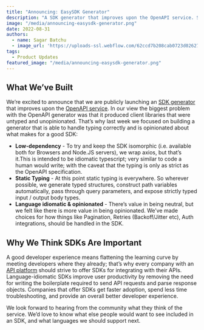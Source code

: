 ```yaml
---
title: "Announcing: EasySDK Generator"
description: "A SDK generator that improves upon the OpenAPI service. Speakeasy is able to handle typing correctly & is opinionated about what makes for a good SDK."
image: "/media/announcing-easysdk-generator.png"
date: 2022-08-31
authors:
  - name: Sagar Batchu
  - image_url: 'https://uploads-ssl.webflow.com/62ccd7b208cab0723d026273/62cdf303b28bf9598d7a6b63_sagar_headshot-p-500.jpeg'
tags:
  - Product Updates
featured_image: "/media/announcing-easysdk-generator.png"
---
```


## What We’ve Built

We’re excited to announce that we are publicly launching an [SDK generator](#) that improves upon the [OpenAPI service](https://github.com/OpenAPITools/openapi-generator). In our view the biggest problem with the OpenAPI generator was that it produced client libraries that were untyped and unopinionated. That’s why last week we focused on building a generator that is able to handle typing correctly and is opinionated about what makes for a good SDK:

- **Low-dependency** - To try and keep the SDK isomorphic (i.e. available both for Browsers and Node.JS servers), we wrap axios, but that’s it.This is intended to be idiomatic typescript; very similar to code a human would write; with the caveat that the typing is only as strict as the OpenAPI specification.
- **Static Typing** - At this point static typing is everywhere. So wherever possible, we generate typed structures, construct path variables automatically, pass through query parameters, and expose strictly typed input / output body types.
- **Language idiomatic & opinionated** - There’s value in being neutral, but we felt like there is more value in being opinionated. We’ve made choices for how things like Pagination, Retries (Backoff/Jitter etc), Auth integrations, should be handled in the SDK.

## Why We Think SDKs Are Important

A good developer experience means flattening the learning curve by meeting developers where they already; that’s why every company with an [API platform](/post/why-an-api-platform-is-important/) should strive to offer SDKs for integrating with their APIs. Language-idiomatic SDKs improve user productivity by removing the need for writing the boilerplate required to send API requests and parse response objects. Companies that offer SDKs get faster adoption, spend less time troubleshooting, and provide an overall better developer experience.

We look forward to hearing from the community what they think of the service. We’d love to know what else people would want to see included in an SDK, and what languages we should support next.
